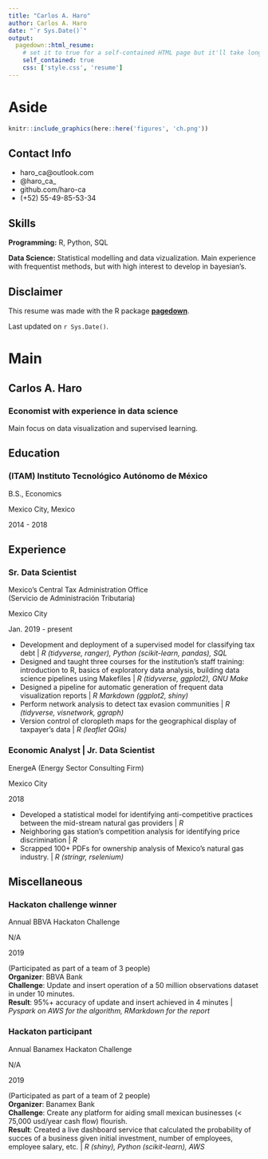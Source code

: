 ```yaml
---
title: "Carlos A. Haro"
author: Carlos A. Haro
date: "`r Sys.Date()`"
output:
  pagedown::html_resume:
    # set it to true for a self-contained HTML page but it'll take longer to render
    self_contained: true
    css: ['style.css', 'resume']
---
```


Aside
================================================================================

```r
knitr::include_graphics(here::here('figures', 'ch.png'))
```



Contact Info {#contact}
--------------------------------------------------------------------------------


- <i class="fa fa-envelope"></i> haro_ca@outlook.com
- <i class="fa fa-twitter"></i> @haro_ca_
- <i class="fa fa-github"></i> github.com/haro-ca
- <i class="fa fa-phone"></i> (+52) 55-49-85-53-34

Skills {#skills}
--------------------------------------------------------------------------------

**Programming:** R, Python, SQL

**Data Science:** Statistical modelling and data vizualization. Main experience with frequentist methods, but 
with high interest to develop in bayesian's.


Disclaimer {#disclaimer}
--------------------------------------------------------------------------------

This resume was made with the R package [**pagedown**](https://github.com/rstudio/pagedown).

Last updated on `r Sys.Date()`.



Main
================================================================================

Carlos A. Haro {#title}
--------------------------------------------------------------------------------

### Economist with experience in data science

Main focus on data visualization and supervised learning. 

Education {data-icon=graduation-cap data-concise=true}
--------------------------------------------------------------------------------

### (ITAM) Instituto Tecnológico Autónomo de México

B.S., Economics

Mexico City, Mexico

2014 - 2018

Experience {data-icon=laptop-code}
--------------------------------------------------------------------------------

### Sr. Data Scientist

Mexico's Central Tax Administration Office  
(Servicio de Administración Tributaria)

Mexico City

Jan. 2019 - present

- Development and deployment of a supervised model for classifying tax debt | *R (tidyverse, ranger), Python (scikit-learn, pandas), SQL*  
- Designed and taught three courses for the institution's staff training: introduction to R, basics of exploratory data analysis, building data science pipelines using Makefiles | *R (tidyverse, ggplot2), GNU Make*
- Designed a pipeline for automatic generation of frequent data visualization reports | *R Markdown (ggplot2, shiny)*
- Perform network analysis to detect tax evasion communities | *R (tidyverse, visnetwork, ggraph)*
- Version control of cloropleth maps for the geographical display of taxpayer's data | *R (leaflet QGis)*

### Economic Analyst | Jr. Data Scientist

EnergeA
(Energy Sector Consulting Firm)

Mexico City

2018

- Developed a statistical model for identifying anti-competitive practices between the mid-stream natural gas providers | *R*
- Neighboring gas station's competition analysis for identifying price discrimination | *R*
- Scrapped 100+ PDFs for ownership analysis of Mexico's natural gas industry. | *R (stringr, rselenium)*

Miscellaneous {data-icon=file}
--------------------------------------------------------------------------------

### Hackaton challenge winner

Annual BBVA Hackaton Challenge 

N/A

2019

(Participated as part of a team of 3 people)  
**Organizer**: BBVA Bank  
**Challenge**: Update and insert operation of a 50 million observations dataset in under 10 minutes.  
**Result**: 95%+ accuracy of update and insert achieved in 4 minutes | *Pyspark on AWS for the algorithm, RMarkdown for the report*  

### Hackaton participant

Annual Banamex Hackaton Challenge 

N/A

2019

(Participated as part of a team of 2 people)  
**Organizer**: Banamex Bank  
**Challenge**: Create any platform for aiding small mexican businesses (< 75,000 usd/year cash flow) flourish.  
**Result**: Created a live dashboard service that calculated the probability of succes of a business given 
initial investment, number of employees, employee salary, etc. | *R (shiny), Python (scikit-learn), AWS*



